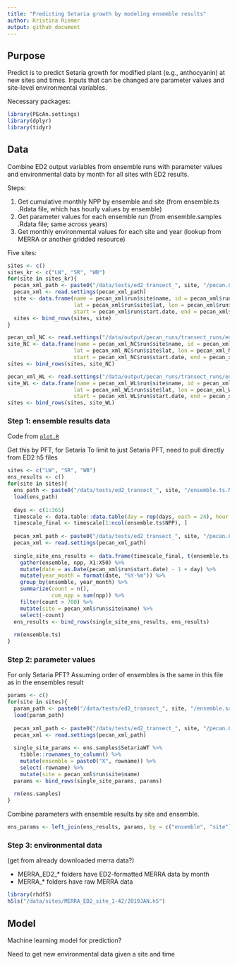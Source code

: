 ```yaml
---
title: "Predicting Setaria growth by modeling ensemble results"
author: Kristina Riemer
output: github_document
---
```


## Purpose

Predict is to predict Setaria growth for modified plant (e.g., anthocyanin) at new
sites and times. Inputs that can be changed are parameter values and site-level
environmental variables. 

Necessary packages: 
```r
library(PEcAn.settings)
library(dplyr)
library(tidyr)
```


## Data

Combine ED2 output variables from ensemble runs with parameter values and environmental
data by month for all sites with ED2 results. 

Steps: 

1. Get cumulative monthly NPP by ensemble and site (from ensemble.ts .Rdata file, which has hourly values by ensemble)
2. Get parameter values for each ensemble run (from ensemble.samples .Rdata file; same across years)
3. Get monthly environmental values for each site and year (lookup from MERRA or another gridded resource)

Five sites: 

```r
sites <- c()
sites_kr <- c("LW", "SR", "WB")
for(site in sites_kr){
  pecan_xml_path <- paste0("/data/tests/ed2_transect_", site, "/pecan.CHECKED.xml")
  pecan_xml <- read.settings(pecan_xml_path)
  site <- data.frame(name = pecan_xml$run$site$name, id = pecan_xml$run$site$id,
                     lat = pecan_xml$run$site$lat, lon = pecan_xml$run$site$lon, 
                     start = pecan_xml$run$start.date, end = pecan_xml$run$end.date)
  sites <- bind_rows(sites, site)
}

pecan_xml_NC <- read.settings("/data/output/pecan_runs/transect_runs/ed2_transect_NC/pecan_checked_2022-08-12.xml")
site_NC <- data.frame(name = pecan_xml_NC$run$site$name, id = pecan_xml_NC$run$site$id,
                     lat = pecan_xml_NC$run$site$lat, lon = pecan_xml_NC$run$site$lon, 
                     start = pecan_xml_NC$run$start.date, end = pecan_xml_NC$run$end.date)
sites <- bind_rows(sites, site_NC)

pecan_xml_WL <- read.settings("/data/output/pecan_runs/transect_runs/ed2_transect_WL/pecan_checked.xml")
site_WL <- data.frame(name = pecan_xml_WL$run$site$name, id = pecan_xml_WL$run$site$id,
                     lat = pecan_xml_WL$run$site$lat, lon = pecan_xml_WL$run$site$lon, 
                     start = pecan_xml_WL$run$start.date, end = pecan_xml_WL$run$end.date)
sites <- bind_rows(sites, site_WL)
```



### Step 1: ensemble results data

Code from [`plot.R`](https://github.com/cct-datascience/model-vignettes/blob/6a77020a1218334cc8243f3f4b038fb99c947006/ED2/SR_recent_mult_set_run/plot.R)

Get this by PFT, for Setaria
To limit to just Setaria PFT, need to pull directly from ED2 h5 files

```r
sites <- c("LW", "SR", "WB")
ens_results <- c()
for(site in sites){
  ens_path <- paste0("/data/tests/ed2_transect_", site, "/ensemble.ts.NOENSEMBLEID.NPP.2019.2019.Rdata")
  load(ens_path)
  
  days <- c(1:365)
  timescale <- data.table::data.table(day = rep(days, each = 24), hour = 0:23)
  timescale_final <- timescale[1:ncol(ensemble.ts$NPP), ]
  
  pecan_xml_path <- paste0("/data/tests/ed2_transect_", site, "/pecan.CHECKED.xml")
  pecan_xml <- read.settings(pecan_xml_path)
  
  single_site_ens_results <- data.frame(timescale_final, t(ensemble.ts[["NPP"]])) %>%
    gather(ensemble, npp, X1:X50) %>% 
    mutate(date = as.Date(pecan_xml$run$start.date) - 1 + day) %>% 
    mutate(year_month = format(date, "%Y-%m")) %>% 
    group_by(ensemble, year_month) %>% 
    summarize(count = n(), 
              cum_npp = sum(npp)) %>% 
    filter(count > 700) %>% 
    mutate(site = pecan_xml$run$site$name) %>% 
    select(-count)
  ens_results <- bind_rows(single_site_ens_results, ens_results)
  
  rm(ensemble.ts)
}
```
### Step 2: parameter values

For only Setaria PFT? 
Assuming order of ensembles is the same in this file as in the ensembles result

```r
params <- c()
for(site in sites){
  param_path <- paste0("/data/tests/ed2_transect_", site, "/ensemble.samples.NOENSEMBLEID.Rdata")
  load(param_path)
  
  pecan_xml_path <- paste0("/data/tests/ed2_transect_", site, "/pecan.CHECKED.xml")
  pecan_xml <- read.settings(pecan_xml_path)
  
  single_site_params <- ens.samples$SetariaWT %>% 
    tibble::rownames_to_column() %>% 
    mutate(ensemble = paste0("X", rowname)) %>% 
    select(-rowname) %>% 
    mutate(site = pecan_xml$run$site$name)
  params <- bind_rows(single_site_params, params)
  
  rm(ens.samples)
}
```
Combine parameters with ensemble results by site and ensemble. 

```r
ens_params <- left_join(ens_results, params, by = c("ensemble", "site"))
```

### Step 3: environmental data

(get from already downloaded merra data?)

- MERRA_ED2_* folders have ED2-formatted MERRA data by month
- MERRA_* folders have raw MERRA data

```r
library(rhdf5)
h5ls("/data/sites/MERRA_ED2_site_1-42/2019JAN.h5")
```


## Model

Machine learning model for prediction? 

Need to get new environmental data given a site and time